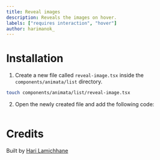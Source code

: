 ```yaml
---
title: Reveal images
description: Reveals the images on hover.
labels: ["requires interaction", "hover"]
author: harimanok_
---
```


<ComponentPreview name="list-reveal-image--docs" />

# Installation

1. Create a new file called `reveal-image.tsx` inside the `components/animata/list` directory.

```bash
touch components/animata/list/reveal-image.tsx
```

2. Open the newly created file and add the following code:

```jsx file=<rootDir>/animata/list/reveal-image.tsx

```

# Credits

Built by [Hari Lamichhane](https://github.com/hari)
